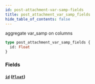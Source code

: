 ```yaml
---
id: post-attachment-var-samp-fields
title: post_attachment_var_samp_fields
hide_table_of_contents: false
---
```



aggregate var_samp on columns

```graphql
type post_attachment_var_samp_fields {
  id: Float
}
```


### Fields

#### [`id`](#) ([`Float`](../scalars/float))






